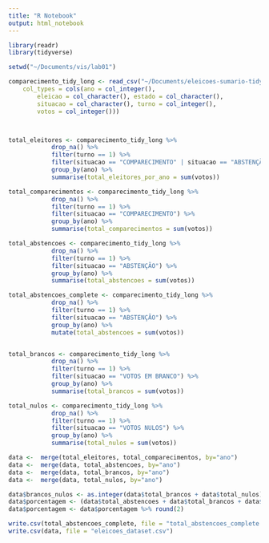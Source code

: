 ```yaml
---
title: "R Notebook"
output: html_notebook
---
```


```r
library(readr)
library(tidyverse)

setwd("~/Documents/vis/lab01")

comparecimento_tidy_long <- read_csv("~/Documents/eleicoes-sumario-tidy/data/comparecimento_tidy_long.csv", 
    col_types = cols(ano = col_integer(), 
        eleicao = col_character(), estado = col_character(), 
        situacao = col_character(), turno = col_integer(), 
        votos = col_integer()))



total_eleitores <- comparecimento_tidy_long %>%
            drop_na() %>% 
            filter(turno == 1) %>%
            filter(situacao == "COMPARECIMENTO" | situacao == "ABSTENÇÃO") %>% 
            group_by(ano) %>% 
            summarise(total_eleitores_por_ano = sum(votos))

total_comparecimentos <- comparecimento_tidy_long %>%
            drop_na() %>% 
            filter(turno == 1) %>%
            filter(situacao == "COMPARECIMENTO") %>%
            group_by(ano) %>% 
            summarise(total_comparecimentos = sum(votos))

total_abstencoes <- comparecimento_tidy_long %>%
            drop_na() %>% 
            filter(turno == 1) %>%
            filter(situacao == "ABSTENÇÃO") %>%
            group_by(ano) %>% 
            summarise(total_abstencoes = sum(votos))

total_abstencoes_complete <- comparecimento_tidy_long %>%
            drop_na() %>% 
            filter(turno == 1) %>%
            filter(situacao == "ABSTENÇÃO") %>%
            group_by(ano) %>% 
            mutate(total_abstencoes = sum(votos))


total_brancos <- comparecimento_tidy_long %>%
            drop_na() %>% 
            filter(turno == 1) %>%
            filter(situacao == "VOTOS EM BRANCO") %>%
            group_by(ano) %>% 
            summarise(total_brancos = sum(votos))

total_nulos <- comparecimento_tidy_long %>%
            drop_na() %>% 
            filter(turno == 1) %>%
            filter(situacao == "VOTOS NULOS") %>%
            group_by(ano) %>% 
            summarise(total_nulos = sum(votos))

data <-  merge(total_eleitores, total_comparecimentos, by="ano")
data <-  merge(data, total_abstencoes, by="ano")
data <-  merge(data, total_brancos, by="ano")
data <-  merge(data, total_nulos, by="ano")

data$brancos_nulos <- as.integer(data$total_brancos + data$total_nulos)
data$porcentagem <- (data$total_abstencoes + data$total_brancos + data$total_nulos)/data$total_eleitores * 100
data$porcentagem <- data$porcentagem %>% round(2)

write.csv(total_abstencoes_complete, file = "total_abstencoes_complete.csv")
write.csv(data, file = "eleicoes_dataset.csv")


```
